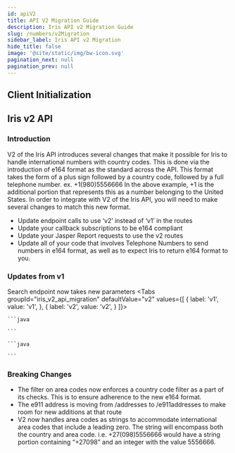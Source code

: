 ```yaml
---
id: apiV2
title: API V2 Migration Guide
description: Iris API v2 Migration Guide
slug: /numbers/v2Migration
sidebar_label: Iris API v2 Migration
hide_title: false
image: '@site/static/img/bw-icon.svg'
pagination_next: null
pagination_prev: null
---
```

## Client Initialization


## Iris v2 API

### Introduction
V2 of the Iris API introduces several changes that make it possible for Iris to handle international numbers with country codes. This is done via the introduction of e164 format as the standard across the API.
This format takes the form of a plus sign followed by a country code, followed by a full telephone number.
ex. +1(980)5556666
In the above example, +1 is the additional portion that represents this as a number belonging to the United States.
In order to integrate with V2 of the Iris API, you will need to make several changes to match this new format.
- Update endpoint calls to use ‘v2’ instead of ‘v1’ in the routes
- Update your callback subscriptions to be e164 compliant
- Update your Jasper Report requests to use the v2 routes
- Update all of your code that involves Telephone Numbers to send numbers in e164 format, as well as to expect Iris to return e164 format to you.

### Updates from v1
Search endpoint now takes new parameters
<Tabs groupId="iris_v2_api_migration" defaultValue="v2" values={[ { label: 'v1', value: 'v1', }, { label: 'v2', value: 'v2', } ]}>
  <TabItem value="v1">

    ```java

    ```

  </TabItem>
  <TabItem value="v2">

    ```java

    ```

  </TabItem>
</Tabs>

### Breaking Changes
- The filter on area codes now enforces a country code filter as a part of its checks. This is to ensure adherence to the new e164 format.
- The e911 address is moving from /addresses to /e911addresses to make room for new additions at that route
- V2 now handles area codes as strings to accommodate international area codes that include a leading zero. The string will encompass both the country and area code. i.e. +27(098)5556666 would have a string portion containing “+27098” and an integer with the value 5556666.
